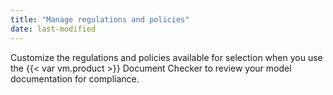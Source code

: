 ```yaml
---
title: "Manage regulations and policies"
date: last-modified
---
```


Customize the regulations and policies available for selection when you use the {{< var vm.product >}} Document Checker to review your model documentation for compliance.